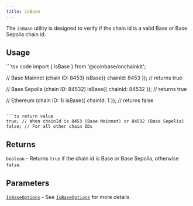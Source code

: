 ```yaml
---
title: isBase
---
```



The `isBase` utility is designed to verify if the chain id is a valid Base or Base Sepolia chain id.

## Usage

<CodeGroup>
```tsx code
import { isBase } from '@coinbase/onchainkit';

// Base Mainnet (chain ID: 8453)
isBase({ chainId: 8453 }); // returns true

// Base Sepolia (chain ID: 84532)
isBase({ chainId: 84532 }); // returns true

// Ethereum (chain ID: 1)
isBase({ chainId: 1 }); // returns false
```

```ts return value
true; // When chainId is 8453 (Base Mainnet) or 84532 (Base Sepolia)
false; // For all other chain IDs
```
</CodeGroup>

## Returns

`boolean` - Returns `true` if the chain id is Base or Base Sepolia, otherwise `false`.

## Parameters

[`IsBaseOptions`](./types#isbaseoptions) - See [`IsBaseOptions`](./types#isbaseoptions) for more details.




<PolicyBanner />